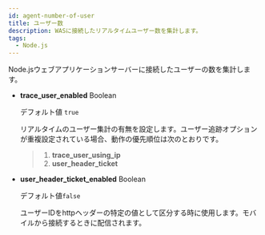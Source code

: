 ```yaml
---
id: agent-number-of-user
title: ユーザー数
description: WASに接続したリアルタイムユーザー数を集計します。
tags:
  - Node.js
---
```


Node.jsウェブアプリケーションサーバーに接続したユーザーの数を集計します。

- **trace_user_enabled** <span class='type'>Boolean</span>

  デフォルト値 `true`

  リアルタイムのユーザー集計の有無を設定します。ユーザー追跡オプションが重複設定されている場合、動作の優先順位は次のとおりです。

  > 1. **trace_user_using_ip**
  > 2. **user_header_ticket**


<Commoncollectuser />

- **user_header_ticket_enabled** <span class='type'>Boolean</span>

  デフォルト値`false`

  ユーザーIDをhttpヘッダーの特定の値として区分する時に使用します。モバイルから接続するときに配信されます。
